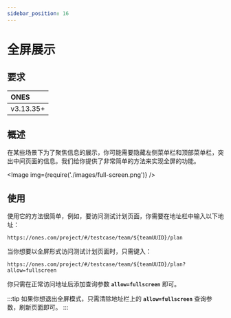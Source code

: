 ```yaml
---
sidebar_position: 16
---
```



# 全屏展示

## 要求

| ONES      |
| :-------- |
| v3.13.35+ |

## 概述

在某些场景下为了聚焦信息的展示，你可能需要隐藏左侧菜单栏和顶部菜单栏，突出中间页面的信息。我们给你提供了非常简单的方法来实现全屏的功能。

<Image img={require('./images/full-screen.png')} />

## 使用

使用它的方法很简单，例如，要访问测试计划页面，你需要在地址栏中输入以下地址：

```shell
https://ones.com/project/#/testcase/team/${teamUUID}/plan
```

当你想要以全屏形式访问测试计划页面时，只需键入：

```shell
https://ones.com/project/#/testcase/team/${teamUUID}/plan?allow=fullscreen
```

你只需在正常访问地址后添加查询参数 **`allow=fullscreen`** 即可。

:::tip
如果你想退出全屏模式，只需清除地址栏上的 **`allow=fullscreen`** 查询参数，刷新页面即可。
:::
